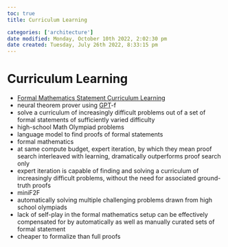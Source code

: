 ```yaml
---
toc: true
title: Curriculum Learning

categories: ['architecture']
date modified: Monday, October 10th 2022, 2:02:30 pm
date created: Tuesday, July 26th 2022, 8:33:15 pm
---
```


# Curriculum Learning
- [Formal Mathematics Statement Curriculum Learning](https://cdn.openai.com/papers/Formal_Mathematics_Statement_Curriculum_LearningICML_2022.pdf)
- neural theorem prover using [GPT](GPT.qmd)-f
- solve a curriculum of increasingly difficult problems out of a set of formal statements of sufficiently varied difficulty
- high-school Math Olympiad problems
- language model to find proofs of formal statements
- formal mathematics
- at same compute budget, expert iteration, by which they mean proof search interleaved with learning, dramatically outperforms proof search only
- expert iteration is capable of finding and solving a curriculum of increasingly difficult problems, without the need for associated ground-truth proofs
- miniF2F
- automatically solving multiple challenging problems drawn from high school olympiads
- lack of self-play in the formal mathematics setup can be effectively compensated for by automatically as well as manually curated sets of formal statement
- cheaper to formalize than full proofs



